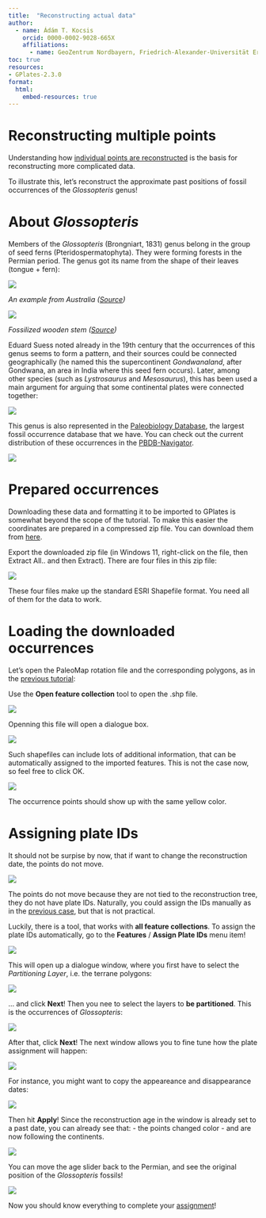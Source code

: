 ```yaml
---
title:  "Reconstructing actual data"
author:
  - name: Ádám T. Kocsis 
    orcid: 0000-0002-9028-665X
    affiliations:
      - name: GeoZentrum Nordbayern, Friedrich-Alexander-Universität Erlangen-Nürnberg, Loewenichstr. 28, D-91054, Erlangen, Germany
toc: true
resources:
- GPlates-2.3.0
format:
  html:
    embed-resources: true
---
```


# Reconstructing multiple points

Understanding how [individual points are reconstructed]({{site.baseurl}}singlepoint) is the basis for reconstructing more complicated data.

To illustrate this, let's reconstruct the approximate past positions of fossil occurrences of the *Glossopteris* genus!


# About *Glossopteris*

Members of the *Glossopteris* (Brongniart, 1831) genus belong in the group of seed ferns (Pteridospermatophyta). They were forming forests in the Permian period. The genus got its name from the shape of their leaves (tongue + fern):

![](images/multipoint/glossopteris-leaves.png)

*An example from Australia ([Source](https://www.researchgate.net/publication/331462715_Ancient_plants_escaped_the_end-Permian_mass_extinction/figures?lo=1))*

![](images/multipoint/stem.jpeg)

*Fossilized wooden stem ([Source](http://petrifiedwoodmuseum.org/AnatomyGlossopterisStem.htm))*

Eduard Suess noted already in the 19th century that the occurrences of this genus seems to form a pattern, and their sources could be connected geographically (he named this the supercontinent *Gondwanaland*, after Gondwana, an area in India where this seed fern occurs). Later, among other species (such as *Lystrosaurus* and *Mesosaurus*), this has been used a main argument for arguing that some continental plates were connected together:

![](images/multipoint/glossopteris-distribution.webp)

This genus is also represented in the [Paleobiology Database](https://paleobiodb.org/), the largest fossil occurrence database that we have. You can check out the current distribution of these occurrences in the [PBDB-Navigator](https://paleobiodb.org/navigator/).

![](images/multipoint/1.png)

# Prepared occurrences

Downloading these data and formatting it to be imported to GPlates is somewhat beyond the scope of the tutorial. To make this easier the coordinates are prepared in a compressed zip file. You can download them from [here](download/Glossopteris.zip).

Export the downloaded zip file (in Windows 11, right-click on the file, then Extract All.. and then Extract). There are four files in this zip file:

![](images/multipoint/2.png)

These four files make up the standard ESRI Shapefile format. You need all of them for the data to work.

# Loading the downloaded occurrences

Let's open the PaleoMap rotation file and the corresponding polygons, as in the [previous tutorial]({{site.baseurl}}timerasters/#Other-tectonic-reconstructions):

Use the **Open feature collection** tool to open the .shp file. 

![](images/multipoint/3.png)

Openning this file will open a dialogue box. 

![](images/multipoint/4.png)

Such shapefiles can include lots of additional information, that can be automatically assigned to the imported features. This is not the case now, so feel free to click OK.

![](images/multipoint/5.png)

The occurrence points should show up with the same yellow color.

# Assigning plate IDs

It should not be surpise by now, that if want to change the reconstruction date, the points do not move. 

![](images/multipoint/6.png)

The points do not move because they are not tied to the reconstruction tree, they do not have plate IDs. 
Naturally, you could assign the IDs manually as in the [previous case]({{site.baseurl}}singlepoint), but that is not practical.

Luckily, there is a tool, that works with **all feature collections**. To assign the plate IDs automatically, go to the **Features** / **Assign Plate IDs** menu item!

![](images/multipoint/7.png)

This will open up a dialogue window, where you first have to select the *Partitioning Layer*, i.e. the terrane polygons:

![](images/multipoint/8.png)

... and click **Next**! Then you nee to select the layers to **be partitioned**. This is the occurrences of *Glossopteris*:

![](images/multipoint/9.png)

After that, click **Next**! The next window allows you to fine tune how the plate assignment will happen:

![](images/multipoint/10.png)

For instance, you might want to copy the appeareance and disappearance dates:

![](images/multipoint/11.png)

Then hit **Apply**! Since the reconstruction age in the window is already set to a past date, you can already see that:
- the points changed color
- and are now following the continents.

![](images/multipoint/12.png)

You can move the age slider back to the Permian, and see the original position of the *Glossopteris* fossils!

![](images/multipoint/13.png)

Now you should know everything to complete your [assignment]({{site.baseurl}}assignment/)!



